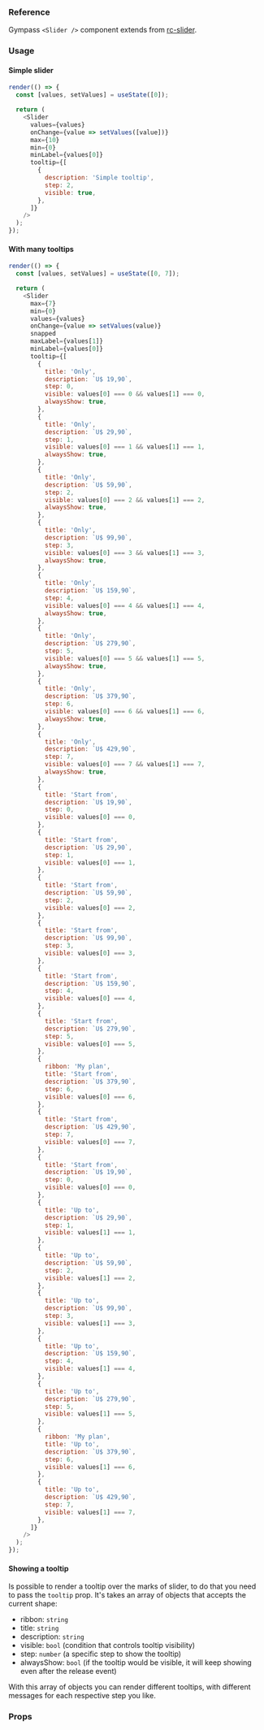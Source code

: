 ### Reference

Gympass `<Slider />` component extends from <a href="https://github.com/react-component/slider/" target="_blank" rel="noopener noreferrer">rc-slider</a>.

### Usage

#### Simple slider

```javascript state
render(() => {
  const [values, setValues] = useState([0]);

  return (
    <Slider
      values={values}
      onChange={value => setValues([value])}
      max={10}
      min={0}
      minLabel={values[0]}
      tooltip={[
        {
          description: 'Simple tooltip',
          step: 2,
          visible: true,
        },
      ]}
    />
  );
});
```

#### With many tooltips

```javascript state
render(() => {
  const [values, setValues] = useState([0, 7]);

  return (
    <Slider
      max={7}
      min={0}
      values={values}
      onChange={value => setValues(value)}
      snapped
      maxLabel={values[1]}
      minLabel={values[0]}
      tooltip={[
        {
          title: 'Only',
          description: `U$ 19,90`,
          step: 0,
          visible: values[0] === 0 && values[1] === 0,
          alwaysShow: true,
        },
        {
          title: 'Only',
          description: `U$ 29,90`,
          step: 1,
          visible: values[0] === 1 && values[1] === 1,
          alwaysShow: true,
        },
        {
          title: 'Only',
          description: `U$ 59,90`,
          step: 2,
          visible: values[0] === 2 && values[1] === 2,
          alwaysShow: true,
        },
        {
          title: 'Only',
          description: `U$ 99,90`,
          step: 3,
          visible: values[0] === 3 && values[1] === 3,
          alwaysShow: true,
        },
        {
          title: 'Only',
          description: `U$ 159,90`,
          step: 4,
          visible: values[0] === 4 && values[1] === 4,
          alwaysShow: true,
        },
        {
          title: 'Only',
          description: `U$ 279,90`,
          step: 5,
          visible: values[0] === 5 && values[1] === 5,
          alwaysShow: true,
        },
        {
          title: 'Only',
          description: `U$ 379,90`,
          step: 6,
          visible: values[0] === 6 && values[1] === 6,
          alwaysShow: true,
        },
        {
          title: 'Only',
          description: `U$ 429,90`,
          step: 7,
          visible: values[0] === 7 && values[1] === 7,
          alwaysShow: true,
        },
        {
          title: 'Start from',
          description: `U$ 19,90`,
          step: 0,
          visible: values[0] === 0,
        },
        {
          title: 'Start from',
          description: `U$ 29,90`,
          step: 1,
          visible: values[0] === 1,
        },
        {
          title: 'Start from',
          description: `U$ 59,90`,
          step: 2,
          visible: values[0] === 2,
        },
        {
          title: 'Start from',
          description: `U$ 99,90`,
          step: 3,
          visible: values[0] === 3,
        },
        {
          title: 'Start from',
          description: `U$ 159,90`,
          step: 4,
          visible: values[0] === 4,
        },
        {
          title: 'Start from',
          description: `U$ 279,90`,
          step: 5,
          visible: values[0] === 5,
        },
        {
          ribbon: 'My plan',
          title: 'Start from',
          description: `U$ 379,90`,
          step: 6,
          visible: values[0] === 6,
        },
        {
          title: 'Start from',
          description: `U$ 429,90`,
          step: 7,
          visible: values[0] === 7,
        },
        {
          title: 'Start from',
          description: `U$ 19,90`,
          step: 0,
          visible: values[0] === 0,
        },
        {
          title: 'Up to',
          description: `U$ 29,90`,
          step: 1,
          visible: values[1] === 1,
        },
        {
          title: 'Up to',
          description: `U$ 59,90`,
          step: 2,
          visible: values[1] === 2,
        },
        {
          title: 'Up to',
          description: `U$ 99,90`,
          step: 3,
          visible: values[1] === 3,
        },
        {
          title: 'Up to',
          description: `U$ 159,90`,
          step: 4,
          visible: values[1] === 4,
        },
        {
          title: 'Up to',
          description: `U$ 279,90`,
          step: 5,
          visible: values[1] === 5,
        },
        {
          ribbon: 'My plan',
          title: 'Up to',
          description: `U$ 379,90`,
          step: 6,
          visible: values[1] === 6,
        },
        {
          title: 'Up to',
          description: `U$ 429,90`,
          step: 7,
          visible: values[1] === 7,
        },
      ]}
    />
  );
});
```

#### Showing a tooltip

Is possible to render a tooltip over the marks of slider, to do that you need to pass the `tooltip` prop. It's takes an array of objects that accepts the current shape:

- ribbon: `string`
- title: `string`
- description: `string`
- visible: `bool` (condition that controls tooltip visibility)
- step: `number` (a specific step to show the tooltip)
- alwaysShow: `bool` (if the tooltip would be visible, it will keep showing even after the release event)

With this array of objects you can render different tooltips, with different messages for each respective step you like.

### Props

<PropsTable component="Slider" platform="web" />
